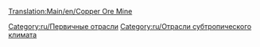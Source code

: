[[Translation:Main/en/Copper Ore Mine]]
{{ru/Промышленность| Изображение=Copperoremine.png
| имя=Шахта медной руды
| Климат=[[Main/en/Климат/Ru#Субтропический|Субтропический]]
| Принимает=ничего
| Производит=[[Main/ru/Медная руда|Медная руда]]
}}

{{ru/Navbox Промышленность}}

[[Category:ru/Первичные отрасли]]
[[Category:ru/Отрасли субтропического климата]]